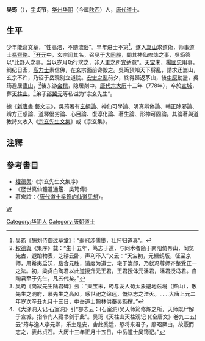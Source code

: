 {{for|清朝女诗人|吴筠 (清朝)}}
'''吴筠'''（{{bd|？||778年||catIdx=W吴}}），[[表字|字]]'''贞节'''，[[华州|华州]][[华阴|华阴]]（今属[[陕西|陕西]]）人，[[唐代|唐代]][[道士|道士]]。
==生平==
少年能寫文章，“性高洁，不随流俗”。早年进士不第<ref>吴筠《酬刘侍御过草堂》：“弱冠涉儒墨，壮怀归道真”。</ref>，遂入[[嵩山|嵩山]]求道術，师事道士[[馮齊整|馮齊整]]。<ref>[[权德舆|权德舆]]《集序》载：“生十五年，笃志于道，与同术者隐于南阳倚帝山，闳览先古，遐蹈物表，芝耕云卧，声利不入”又云：“天宝初，元纁鹤版，征至京师，用希夷启沃，脗合元胜，请度为道士，宅于嵩邱，乃就冯尊师齐整受正一之法。初，梁贞白陶君以此道授升元王君，王君授体元潘君，潘君授冯君。自陶君至于先生，凡五代矣。”</ref>[[开元|开元]]中，玄宗闻其名，召见于[[大同殿|大同殿]]，問其神仙修炼之事，吳筠答以“此野人之事，当以岁月功行求之，非人主之所宜适意”。[[天宝|天宝]]末，[[楊國忠|楊國忠]]用事，纲纪日紊，[[高力士|高力士]]素信佛，在玄宗面前谗毁之。吳筠預知天下将乱，請求还嵩山，玄宗不许，乃诏于岳观别立道院。[[安史之亂|安史之亂]]前夕，終得歸返茅山，後[[中原|中原]]動盪，吳筠避居[[廬山|廬山]]，<ref>吴筠《简寂先生陆君碑》云：“天宝末，筠与友人荀太象避地兹境（庐山），敬先生之洞府，慕先生之高风，感世祀之绵远，慨铭志之湮灭。……大唐上元二年岁次辛丑九月十三日，中岳道士翰林供奉吴筠撰。”</ref>後东游[[会稽|会稽]]，隐居剡中。[[唐代宗|唐代宗]][[大历|大历]]十三年（778年），卒於[[宣城|宣城]]，葬[[天柱山|天柱山]]。<ref>《大涤洞天记·石室洞》引“郡志云：(石室洞)吴天师筠修炼之所，天师既尸解于宣城，指令门人藏书剑于此”。吴筠《天柱山天柱观记 (《全唐文》卷九二五)云“筠与逸人李元卿，乐土是安，舍此奚适，恐将来君子，靡昭厥由，故覈而志之，表此贞石。大历十三年正月十五日，中岳道士吴筠记。”</ref>弟子[[邵冀元|邵冀元]]等私谥为“宗玄先生”。

據《[[新唐書|新唐書]]·藝文志》，吳筠著有[[玄綱論|玄綱論]]、神仙可學論、明真辨偽論、輔正除邪論、辨方正惑論、道釋優劣論、心目論、復淳化論、著生論、形神可固論。其論著與道教詩文收入《[[s:宗玄先生文集|宗玄先生文集]]》或《宗玄集》。

==注釋==
{{reflist|2}}
==參考書目==
{{wikisource author}}
*[[權德輿|權德輿]]:《宗玄先生文集序》
*《歷世真仙體道通鑑．吳筠傳》
*莊宏誼：〈[https://web.archive.org/web/20160616180111/http://www.rsd.fju.edu.tw/Upload/19-08%E5%94%90%E4%BB%A3%E9%81%93%E5%A3%AB%E5%90%B3%E7%AD%A0%E7%9A%84%E4%BB%99%E9%81%93%E6%80%9D%E6%83%B3(1).pdf 唐代道士吳筠的仙道思想]〉。

[[category:唐朝詩人|W]]
[[Category:华阴人|Category:华阴人]]
[[Category:唐朝道士|Category:唐朝道士]]